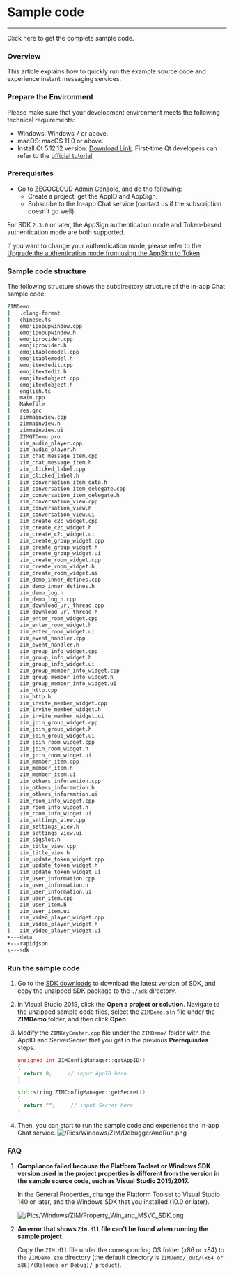 # Sample code

- - -


<Card title="Sample Code" href="https://storage.zego.im/zim/example/windows/ZIMDemo.zip" target="_blank">Click here to get the complete sample code.</Card>


### Overview

This article explains how to quickly run the example source code and experience instant messaging services.

### Prepare the Environment

Please make sure that your development environment meets the following technical requirements:

* Windows: Windows 7 or above.
* macOS: macOS 11.0 or above.
* Install Qt 5.12.12 version: [Download Link](https://download.qt.io/archive/qt/5.12/5.12.12/). First-time Qt developers can refer to the [official tutorial](https://doc.qt.io/qt-5/gettingstarted.html).

### Prerequisites


- Go to [ZEGOCLOUD Admin Console](https://console.zegocloud.com), and do the following:
    - Create a project, get the AppID and AppSign.
    - Subscribe to the In-app Chat service (contact us if the subscription doesn't go well).

<Warning title="Warning">

For SDK `2.3.0` or later, the AppSign authentication mode and Token-based authentication mode are both supported.

If you want to change your authentication mode, please refer to the [Upgrade the authentication mode from using the AppSign to Token](https://docs.zegocloud.com/faq/token_upgrade).
</Warning>



### Sample code structure 

The following structure shows the subdirectory structure of the In-app Chat sample code:

```bash
ZIMDemo	
|   .clang-format
|   chinese.ts
|   emojipopupwindow.cpp
|   emojipopupwindow.h
|   emojiprovider.cpp
|   emojiprovider.h
|   emojitablemodel.cpp
|   emojitablemodel.h
|   emojitextedit.cpp
|   emojitextedit.h
|   emojitextobject.cpp
|   emojitextobject.h
|   english.ts
|   main.cpp
|   Makefile
|   res.qrc
|   zimmainview.cpp
|   zimmainview.h
|   zimmainview.ui
|   ZIMQTDemo.pro
|   zim_audio_player.cpp
|   zim_audio_player.h
|   zim_chat_message_item.cpp
|   zim_chat_message_item.h
|   zim_clicked_label.cpp
|   zim_clicked_label.h
|   zim_conversation_item_data.h
|   zim_conversation_item_delegate.cpp
|   zim_conversation_item_delegate.h
|   zim_conversation_view.cpp
|   zim_conversation_view.h
|   zim_conversation_view.ui
|   zim_create_c2c_widget.cpp
|   zim_create_c2c_widget.h
|   zim_create_c2c_widget.ui
|   zim_create_group_widget.cpp
|   zim_create_group_widget.h
|   zim_create_group_widget.ui
|   zim_create_room_widget.cpp
|   zim_create_room_widget.h
|   zim_create_room_widget.ui
|   zim_demo_inner_defines.cpp
|   zim_demo_inner_defines.h
|   zim_demo_log.h
|   zim_demo_log_h.cpp
|   zim_download_url_thread.cpp
|   zim_download_url_thread.h
|   zim_enter_room_widget.cpp
|   zim_enter_room_widget.h
|   zim_enter_room_widget.ui
|   zim_event_handler.cpp
|   zim_event_handler.h
|   zim_group_info_widget.cpp
|   zim_group_info_widget.h
|   zim_group_info_widget.ui
|   zim_group_member_info_widget.cpp
|   zim_group_member_info_widget.h
|   zim_group_member_info_widget.ui
|   zim_http.cpp
|   zim_http.h
|   zim_invite_member_widget.cpp
|   zim_invite_member_widget.h
|   zim_invite_member_widget.ui
|   zim_join_group_widget.cpp
|   zim_join_group_widget.h
|   zim_join_group_widget.ui
|   zim_join_room_widget.cpp
|   zim_join_room_widget.h
|   zim_join_room_widget.ui
|   zim_member_item.cpp
|   zim_member_item.h
|   zim_member_item.ui
|   zim_others_inforamtion.cpp
|   zim_others_inforamtion.h
|   zim_others_inforamtion.ui
|   zim_room_info_widget.cpp
|   zim_room_info_widget.h
|   zim_room_info_widget.ui
|   zim_settings_view.cpp
|   zim_settings_view.h
|   zim_settings_view.ui
|   zim_sigslot.h
|   zim_title_view.cpp
|   zim_title_view.h
|   zim_update_token_widget.cpp
|   zim_update_token_widget.h
|   zim_update_token_widget.ui
|   zim_user_information.cpp
|   zim_user_information.h
|   zim_user_information.ui
|   zim_user_item.cpp
|   zim_user_item.h
|   zim_user_item.ui
|   zim_video_player_widget.cpp
|   zim_video_player_widget.h
|   zim_video_player_widget.ui
+---data
+---rapidjson
\---sdk
```

### Run the sample code

1. Go to the [SDK downloads](./Client%20SDKs/SDK%20downloads.mdx) to download the latest version of SDK, and copy the unzipped SDK package to the `./sdk` directory. 

2. In Visual Studio 2019, click the **Open a project or solution**. Navigate to the unzipped sample code files, select the `ZIMDemo.sln` file under the **ZIMDemo** folder, and then click **Open**.

3. Modify the `ZIMKeyCenter.cpp` file under the `ZIMDemo/` folder with the AppID and ServerSecret that you get in the previous **Prerequisites** steps. 

    ```cpp
    unsigned int ZIMConfigManager::getAppID()
    {
      return 0;     // input AppID here
    }

    std::string ZIMConfigManager::getSecret()
    {
      return "";     // input Secret here
    }
    ```

4. Then, you can start to run the sample code and experience the In-app Chat service. 
![/Pics/Windows/ZIM/DebuggerAndRun.png](https://storage.zego.im/sdk-doc/Pics/Windows/ZIM/DebuggerAndRun.png)

### FAQ

1. **Compliance failed because the Platform Toolset or Windows SDK version used in the project properties is different from the version in the sample source code, such as Visual Studio 2015/2017.**

    In the General Properties, change the Platform Toolset to Visual Studio 140 or later, and the Windows SDK that you installed (10.0 or later).

    ![/Pics/Windows/ZIM/Property_Win_and_MSVC_SDK.png](https://storage.zego.im/sdk-doc/Pics/Windows/ZIM/Property_Win_and_MSVC_SDK.png)

2. **An error that shows `Zim.dll` file can't be found when running the sample project.**

    Copy the `ZIM.dll` file under the corresponding OS folder (x86 or x84) to the `ZIMDemo.exe` directory (the default directory is `ZIMDemo/_out/(x64 or x86)/(Release or Debug)/_product`).
